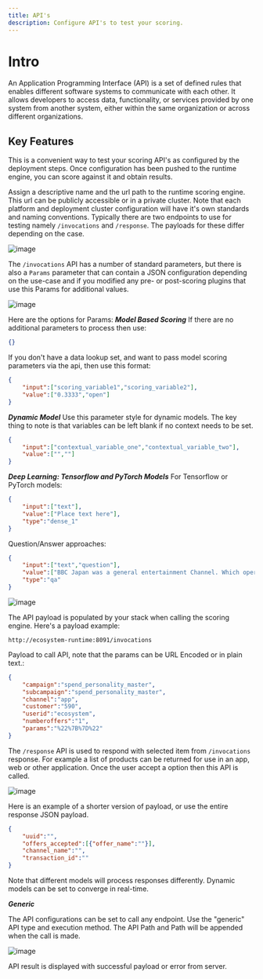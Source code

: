 ```yaml
---
title: API's
description: Configure API's to test your scoring.
---
```


# Intro

An Application Programming Interface (API) is a set of defined rules that enables different software systems to communicate with each other. It allows developers to access data, functionality, or services provided by one system from another system, either within the same organization or across different organizations.

## Key Features

This is a convenient way to test your scoring API's as configured by the deployment steps. Once configuration has been pushed to the runtime engine, you can score against it and obtain results.

Assign a descriptive name and the url path to the runtime scoring engine. This url can be publicly accessible or in a private cluster. Note that each platform and deployment cluster configuration will have it's own standards and naming conventions. Typically there are two endpoints to use for testing namely ```/invocations``` and ```/response```. The payloads for these differ depending on the case.

![image](/images/configuration/api/api-01.png)

The ```/invocations``` API has a number of standard parameters, but there is also a ```Params``` parameter that can contain a JSON configuration depending on the use-case and if you modified any pre- or post-scoring plugins that use this Params for additional values.

![image](/images/configuration/api/api-02.png)

Here are the options for Params:
***Model Based Scoring***
If there are no additional parameters to process then use:
```json
{}
```

If you don't have a data lookup set, and want to pass model scoring parameters via the api, then use this format:
```json
{
    "input":["scoring_variable1","scoring_variable2"],
    "value":["0.3333","open"]
}
```

***Dynamic Model***
Use this parameter style for dynamic models. The key thing to note is that variables can be left blank if no context needs to be set.
```json
{
    "input":["contextual_variable_one","contextual_variable_two"],
    "value":["",""]
}
```

***Deep Learning: Tensorflow and PyTorch Models***
For Tensorflow or PyTorch models:
```json
{
    "input":["text"],
    "value":["Place text here"],
    "type":"dense_1"
}
```
Question/Answer approaches:
```json
{
    "input":["text","question"],
    "value":["BBC Japan was a general entertainment Channel. Which operated between December 2004 and April 2006.","When did BBC Japan start broadcasting?"],
    "type":"qa"
}
```

![image](/images/configuration/api/api-03.png)

The API payload is populated by your stack when calling the scoring engine. Here's a payload example:
```
http://ecosystem-runtime:8091/invocations
```
Payload to call API, note that the params can be URL Encoded or in plain text.:
```json
{
    "campaign":"spend_personality_master",
    "subcampaign":"spend_personality_master",
    "channel":"app",
    "customer":"590",
    "userid":"ecosystem",
    "numberoffers":"1",
    "params":"%22%7B%7D%22"
}
```

The ```/response``` API is used to respond with selected item from ```/invocations``` response. For example a list of products can be returned for use in an app, web or other application. Once the user accept a option then this API is called.

![image](/images/configuration/api/api-04.png)

Here is an example of a shorter version of payload, or use the entire response JSON payload.
```json
{
    "uuid":"",
    "offers_accepted":[{"offer_name":""}],
    "channel_name":"",
    "transaction_id":""
}
```
Note that different models will process responses differently. Dynamic models can be set to converge in real-time.

***Generic***

The API configurations can be set to call any endpoint. Use the "generic" API type and execution method. The API Path and Path will be appended when the call is made.

![image](/images/configuration/api/general-api.png)

API result is displayed with successful payload or error from server.